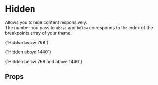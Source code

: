 
<Meta title="Components/Hidden" component={Hidden} />

# Hidden

Allows you to hide content responsively.<br />
The number you pass to `above` and `below` corresponds to the index of the breakpoints array of your theme.

<Canvas>
  <Story name="Below">
    <Hidden below={1}>
      <p>{`Hidden below 768`}</p>
    </Hidden>
  </Story>
</Canvas>

<Canvas>
  <Story name="Above">
    <Hidden above={3}>
      <p>{`Hidden above 1440`}</p>
    </Hidden>
  </Story>
</Canvas>

<Canvas>
  <Story name="Below and Above">
    <Hidden below={1} above={3}>
      <p>{`Hidden below 768 and above 1440`}</p>
    </Hidden>
  </Story>
</Canvas>

## Props

<ArgsTable of={Hidden} />
